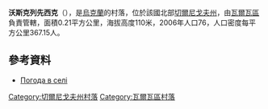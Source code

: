 {{coord|50|29|13|N|32|39|8|E|scale:100000|display=title}}

'''沃斯克列先西克'''（{{lang-uk|Воскресенське}}），是[[烏克蘭|烏克蘭]]的村落，位於該國北部[[切爾尼戈夫州|切爾尼戈夫州]]，由[[瓦爾瓦區|瓦爾瓦區]]負責管轄，面積0.21平方公里，海拔高度110米，2006年人口76，人口密度每平方公里367.15人。

==參考資料==
*[http://weather.in.ua/ua/chernigovskaja/4676 Погода в селі ] {{Wayback|url=http://weather.in.ua/ua/chernigovskaja/4676 |date=20111220104632 }}

[[Category:切爾尼戈夫州村落|Category:切爾尼戈夫州村落]]
[[Category:瓦爾瓦區村落|Category:瓦爾瓦區村落]]


{{Chernihiv-geo-stub}}